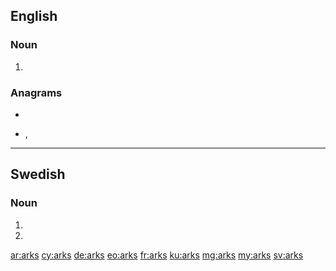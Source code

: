 ==English==

===Noun===
{{head|en|noun plural form}}

# {{plural of|ark|lang=en}}

===Anagrams===
* {{l|en|ksar}}
* {{l|en|sark}}, {{l|en|Sark}}

----

==Swedish==

===Noun===
{{head|sv|noun form}}

# {{sv-noun-form-indef-gen-pl|ark}}
# {{sv-noun-form-indef-gen|ark}}

[[ar:arks]]
[[cy:arks]]
[[de:arks]]
[[eo:arks]]
[[fr:arks]]
[[ku:arks]]
[[mg:arks]]
[[my:arks]]
[[sv:arks]]